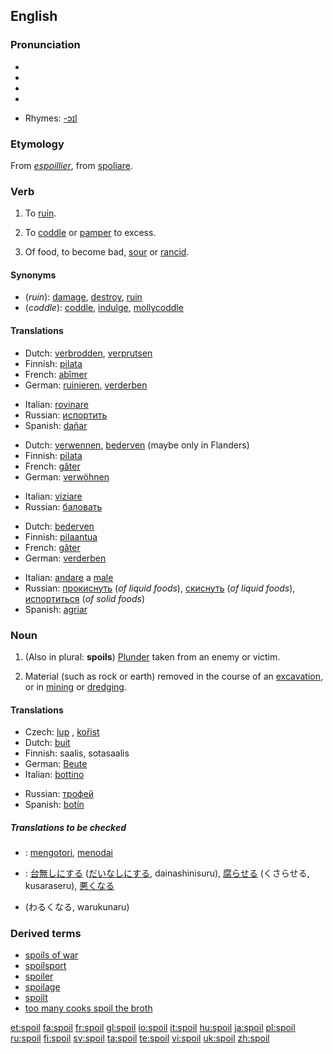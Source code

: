 ==English==

===Pronunciation===
*{{AHD|spoil}}
*{{IPA|/spɔɪl/}}
*{{SAMPA|/spOIl/}}
*{{audio|en-us-spoil.ogg|Audio (US)}}

*Rhymes: [[Rhymes:English:-ɔɪl|-ɔɪl]]

===Etymology===
From {{OF.}} ''[[espoillier]]'', from {{L.}} [[spoliare]].

===Verb===
{{en-verb|spoils|spoiling|'''[[spoiled]] '''or''' [[spoilt]]'''}}

# {{transitive}} To [[ruin]].
# {{transitive}} To [[coddle]] or [[pamper]] to excess.
# {{intransitive}} Of food, to become bad, [[sour]] or [[rancid]].

====Synonyms====
*(''ruin''): [[damage]], [[destroy]], [[ruin]]
*(''coddle''): [[coddle]], [[indulge]], [[mollycoddle]]

====Translations====
{{trans-top|ruin}}
*Dutch: [[verbrodden]], [[verprutsen]]
*Finnish: [[pilata]]
*French: [[abîmer]]
*German: [[ruinieren]], [[verderben]]
{{trans-mid}}
*Italian: [[rovinare]]
*Russian: [[испортить]]
*Spanish: [[dañar]]
{{trans-bottom}}

{{trans-top|to coddle or pamper}}
*Dutch: [[verwennen]], [[bederven]] (maybe only in Flanders)
*Finnish: [[pilata]]
*French: [[gâter]]
*German: [[verwöhnen]]
{{trans-mid}}
*Italian: [[viziare]]
*Russian: [[баловать]]
{{trans-bottom}}

{{trans-top|become sour}}
*Dutch: [[bederven]]
*Finnish: [[pilaantua]]
*French: [[gâter]]
*German: [[verderben]]
{{trans-mid}}
*Italian: [[andare]] a [[male]] {{m}}
*Russian: [[прокиснуть]] (''of liquid foods''), [[скиснуть]] (''of liquid foods''), [[испортиться]] (''of solid foods'')
*Spanish: [[agriar]]
{{trans-bottom}}

===Noun===
{{en-noun}}

# (Also in plural: '''spoils''') [[plunder|Plunder]] taken from an enemy or victim.
# {{uncountable}} Material (such as rock or earth) removed in the course of an [[excavation]], or in [[mining]] or [[dredge|dredging]].

====Translations====
{{trans-top|plunder taken from an enemy or victim}}
*Czech: [[lup]] {{m}}, [[kořist]] {{f}}
*Dutch: [[buit]] {{f}}
*Finnish: saalis, sotasaalis
*German: [[Beute]] {{f}}
*Italian: [[bottino]] {{m}}
{{trans-mid}}
*Russian: [[трофей]] {{m}}
*Spanish: [[botín]] {{m}}
{{trans-bottom}}

{{trans-top|material moved}}
{{trans-bottom}}

=====Translations to be checked=====
<!--Remove this section once all of the translations below have been moved into the tables above.-->
{{checktrans}}

*{{ttbc|Indonesian}}: [[kotor|mengotori]], [[noda|menodai]]
*{{ttbc|Japanese}}: [[台無しにする]] ([[だいなしにする]], dainashinisuru), [[腐らせる]] (くさらせる, kusaraseru), [[悪くなる]]
*(わるくなる, warukunaru)

===Derived terms===
*[[spoils of war]]
*[[spoilsport]]
*[[spoiler]]
*[[spoilage]]
*[[spoilt]]<!--adjective, referring to people, ballot papers, etc-->
*[[too many cooks spoil the broth]]

[[et:spoil]]
[[fa:spoil]]
[[fr:spoil]]
[[gl:spoil]]
[[io:spoil]]
[[it:spoil]]
[[hu:spoil]]
[[ja:spoil]]
[[pl:spoil]]
[[ru:spoil]]
[[fi:spoil]]
[[sv:spoil]]
[[ta:spoil]]
[[te:spoil]]
[[vi:spoil]]
[[uk:spoil]]
[[zh:spoil]]